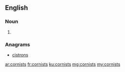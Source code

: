==English==

===Noun===
{{head|en|plural}}

# {{plural of|cornist|lang=en|nocat=1}}

===Anagrams===
* [[cistrons#English|cistrons]]

[[ar:cornists]]
[[fr:cornists]]
[[ku:cornists]]
[[mg:cornists]]
[[my:cornists]]
